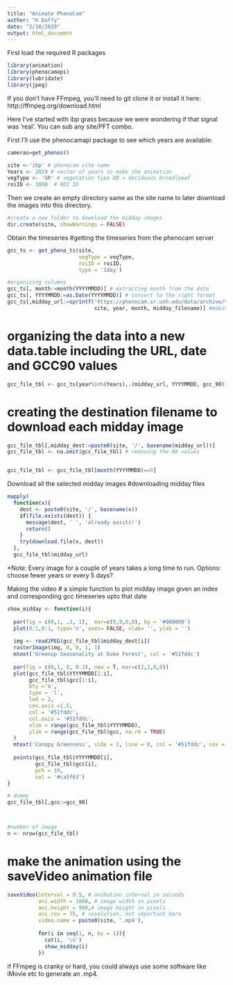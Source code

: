 ```yaml
---
title: "Animate PhenoCam"
author: "K Duffy"
date: "2/18/2020"
output: html_document
---
```


First load the required R packages
```r
library(animation)
library(phenocamapi)
library(lubridate)
library(jpeg)
```

If you don't have FFmpeg, you'll need to git clone it or install it here: http://ffmpeg.org/download.html

Here I've started with ibp grass because we were wondering if that signal was 'real'.  You can sub any site/PFT combo.

First I'll use the phenocamapi package to see which years are available:

```r
cameras=get_phenos()
```
```r
site <-'ibp' # phenocam site name
Years <- 2019 # vector of years to make the animation
vegType <- 'GR' # vegetation type DB = deciduous broadloeaf
roiID <- 1000  # ROI ID 
```
Then we create an empty directory same as the site name to later download the images into this directory.
```r
#create a new folder to download the midday images
dir.create(site, showWarnings = FALSE)
```
Obtain the timeseries
#getting the timeseries from the phenocam server
```r
gcc_ts <- get_pheno_ts(site, 
                       vegType = vegType, 
                       roiID = roiID, 
                       type = '1day')
```

```r
#organizing columns
gcc_ts[, month:=month(YYYYMMDD)] # extracting month from the date
gcc_ts[, YYYYMMDD:=as.Date(YYYYMMDD)] # convert to the right format
gcc_ts[,midday_url:=sprintf('https://phenocam.sr.unh.edu/data/archive/%s/%04d/%02d/%s', 
                            site, year, month, midday_filename)] #making the URL of midday images

```


# organizing the data into a new data.table including the URL, date and GCC90 values
```r
gcc_file_tbl <- gcc_ts[year%in%(Years),.(midday_url, YYYYMMDD, gcc_90)] 
```

# creating the destination filename to download each midday image
```r
gcc_file_tbl[,midday_dest:=paste0(site, '/', basename(midday_url))] 
gcc_file_tbl <- na.omit(gcc_file_tbl) # removing the NA values


gcc_file_tbl <- gcc_file_tbl[month(YYYYMMDD)==5]

```
Download all the selected midday images
#downloading midday files
```r
mapply(
  function(x){
    dest <- paste0(site, '/', basename(x))
    if(file.exists(dest)) {
      message(dest, ' ', 'already exists!')
      return()
    }
    try(download.file(x, dest))
  },
  gcc_file_tbl$midday_url)
```
*Note: Every image for a couple of years takes a long time to run.  Options: choose fewer years or every 5 days?

Making the video
# a simple function to plot midday image given an index and corresponding gcc timeseries upto that date
```r
show_midday <- function(i){
  
  par(fig = c(0,1, .3, 1),  mar=c(0,0,0,0), bg = '#000000')  
  plot(0:1,0:1, type='n', axes= FALSE, xlab= '', ylab = '')
  
  img <- readJPEG(gcc_file_tbl$midday_dest[i])
  rasterImage(img, 0, 0, 1, 1)
  mtext('Greenup Seasonality at Duke Forest', col = '#51fddc')
  
  par(fig = c(0,1, 0, 0.3), new = T, mar=c(2,2,0,0))  
  plot(gcc_file_tbl$YYYYMMDD[1:i], 
       gcc_file_tbl$gcc[1:i], 
       bty ='n', 
       type = 'l',
       lwd = 2,
       cex.axis =1.5,
       col = '#51fddc', 
       col.axis = '#51fddc',
       xlim = range(gcc_file_tbl$YYYYMMDD),
       ylim = range(gcc_file_tbl$gcc, na.rm = TRUE)
  )
  mtext('Canopy Greenness', side = 2, line = 0, col = '#51fddc', cex = 2, font = 2)
  
  points(gcc_file_tbl$YYYYMMDD[i], 
         gcc_file_tbl$gcc[i], 
         pch = 19,
         col = '#ca5f63')
}

# dummy
gcc_file_tbl[,gcc:=gcc_90]



#number of image
n <- nrow(gcc_file_tbl)
```

# make the animation using the saveVideo animation file
```r
saveVideo(interval = 0.5, # animation interval in seconds
          ani.width = 1000, # image width in pixels
          ani.height = 900,# image height in pixels
          ani.res = 75, # resolution, not important here
          video.name = paste0(site, '.mp4'),
          
          for(i in seq(1, n, by = 1)){
            cat(i, '\n')
            show_midday(i)
          })
```

if FFmpeg is cranky or hard, you could always use some software like iMovie etc to generate an .mp4.